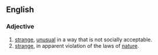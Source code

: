 ==English==

===Adjective===
#[[strange]], [[unusual]] in a way that is not socially acceptable.
#[[strange]], in apparent violation of the laws of [[nature]].